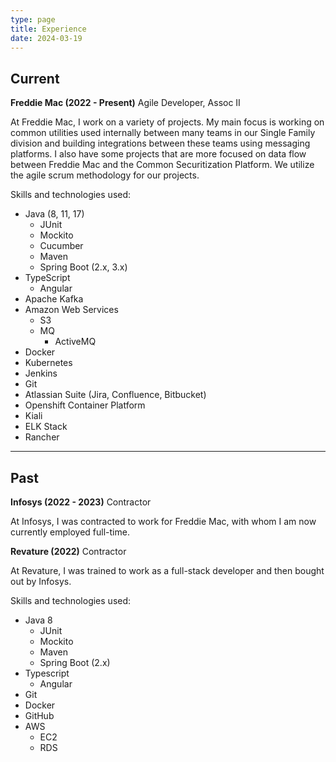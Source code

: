 ```yaml
---
type: page
title: Experience
date: 2024-03-19
---
```


<h2>Current</h2>

<strong>Freddie Mac (2022 - Present)</strong>
Agile Developer, Assoc II

At Freddie Mac, I work on a variety of projects. My main focus is working on common utilities used internally between
many teams in our Single Family division and building integrations between these teams using messaging platforms. I also
have some projects that are more focused on data flow between Freddie Mac and the Common Securitization Platform. We
utilize the agile scrum methodology for our projects.

Skills and technologies used:
- Java (8, 11, 17)
    - JUnit
    - Mockito
    - Cucumber
    - Maven
    - Spring Boot (2.x, 3.x)
- TypeScript
    - Angular
- Apache Kafka
- Amazon Web Services
    - S3
    - MQ
        - ActiveMQ
- Docker
- Kubernetes
- Jenkins
- Git
- Atlassian Suite (Jira, Confluence, Bitbucket)
- Openshift Container Platform
- Kiali
- ELK Stack
- Rancher

---

<h2>Past</h2>

<strong>Infosys (2022 - 2023)</strong>
Contractor

At Infosys, I was contracted to work for Freddie Mac, with whom I am now currently employed full-time.

<strong>Revature (2022)</strong>
Contractor

At Revature, I was trained to work as a full-stack developer and then bought out by Infosys.

Skills and technologies used:
- Java 8
    - JUnit
    - Mockito
    - Maven
    - Spring Boot (2.x)
- Typescript
    - Angular
- Git
- Docker
- GitHub
- AWS
    - EC2
    - RDS
